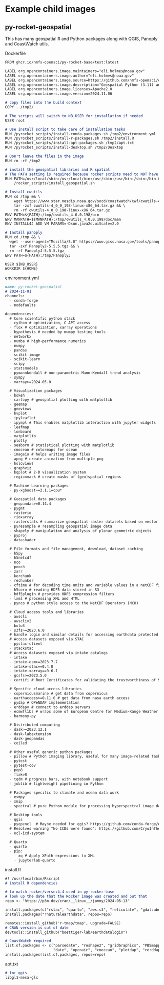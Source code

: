 # Example child images

## py-rocket-geospatial

This has many geospatial R and Python packages along with QGIS, Panoply and CoastWatch utils.

Dockerfile
```markdown
FROM ghcr.io/nmfs-opensci/py-rocket-base/test:latest

LABEL org.opencontainers.image.maintainers="eli.holmes@noaa.gov"
LABEL org.opencontainers.image.author="eli.holmes@noaa.gov"
LABEL org.opencontainers.image.source=https://github.com/nmfs-opensci/container-images/py-rocket-2
LABEL org.opencontainers.image.description="Geospatial Python (3.11) and R (4.4) image with Desktop (QGIS, Panoply, CWUtils)"
LABEL org.opencontainers.image.licenses=Apache2.0
LABEL org.opencontainers.image.version=2024.11.06

# copy files into the build context
COPY . /tmp2/

# The scripts will switch to NB_USER for installation if needed
USER root

# Use install script to take care of installation tasks
RUN /pyrocket_scripts/install-conda-packages.sh /tmp2/environment.yml
RUN /pyrocket_scripts/install-r-packages.sh /tmp2/install.R
RUN /pyrocket_scripts/install-apt-packages.sh /tmp2/apt.txt
RUN /pyrocket_scripts/install-desktop.sh /tmp2/Desktop

# Don't leave the files in the image
RUN rm -rf /tmp2

# install the geospatial libraries and R spatial
# The PATH setting is required because rocker scripts need to NOT have conda on the PATH
RUN PATH=/usr/local/sbin:/usr/local/bin:/usr/sbin:/usr/bin:/sbin:/bin && \
    /rocker_scripts/install_geospatial.sh

# Install cwutils
RUN cd /tmp && \
    wget https://www.star.nesdis.noaa.gov/socd/coastwatch/cwf/cwutils-4_0_0_198-linux-x86_64.tar.gz && \
    tar -zxf cwutils-4_0_0_198-linux-x86_64.tar.gz && \
    rm -rf cwutils-4_0_0_198-linux-x86_64.tar.gz
ENV PATH=${PATH}:/tmp/cwutils_4.0.0.198/bin
ENV MANPATH=${MANPATH}:/tmp/cwutils_4.0.0.198/doc/man
ENV INSTALL4J ADD VM PARAMS=-Dsun.java2d.uiScale=2.0

# Install panoply
RUN cd /tmp && \
  wget --user-agent="Mozilla/5.0" https://www.giss.nasa.gov/tools/panoply/download/PanoplyJ-5.5.5.tgz && \
  tar -zxf PanoplyJ-5.5.5.tgz && \
  rm -rf PanoplyJ-5.5.5.tgz
ENV PATH=${PATH}:/tmp/PanoplyJ

USER ${NB_USER}
WORKDIR ${HOME}
```

environment.yml
```markdown
name: py-rocket-geospatial 
# 2024-11-01
channels:
  - conda-forge
  - nodefaults

dependencies:
  # Core scientific python stack
  - cython # optimization, C API access
  - flox # optimization, xarray operations
  - hypothesis # needed by numpy testing tools
  - networkx
  - numba # high-performance numerics
  - numpy
  - pandas
  - scikit-image
  - scikit-learn
  - scipy
  - statsmodels
  - pymannkendall # non-parametric Mann-Kendall trend analysis
  - sympy
  - xarray>=2024.05.0

  # Visualization packages
  - bokeh
  - cartopy # geospatial plotting with matplotlib
  - geemap
  - geoviews
  - hvplot
  - ipyleaflet
  - ipympl # This enables matplotlib interaction with jupyter widgets
  - leafmap
  - lonboard
  - matplotlib
  - plotly
  - seaborn # statistical plotting with matplotlib
  - cmocean # colormaps for ocean
  - imageio # helps writing image files
  - apng # create animation from multiple png
  - holoviews
  - graphviz
  - bqplot # 2-D visualization system
  - regionmask # create masks of (geo)spatial regions

  # Machine Learning packages
  - py-xgboost~=2.1.1=cpu*

  # Geospatial data packages
  - geopandas>=0.14.4
  - pygmt
  - rasterio
  - rioxarray
  - rasterstats # summarize geospatial raster datasets based on vector geometries
  - pyresample # resampling geospatial image data
  - shapely # manipulation and analysis of planar geometric objects
  - pyproj
  - datashader

  # File formats and file management, download, dataset caching
  - h5py
  - h5netcdf
  - nco
  - pooch
  - zarr
  - kerchunk
  - rechunker
  - cftime # for decoding time units and variable values in a netCDF file
  - h5coro # reading HDF5 data stored in S3
  - hdf5plugin # provides HDF5 compression filters
  - lxml # processing XML and HTML
  - pynco # python style access to the NetCDF Operators (NCO)

  # Cloud access tools and libraries
  - awscli
  - awscliv2
  - boto3
  - s3fs>=2023.6.0
  # handle login and similar details for accessing earthdata protected data
  # Access datasets exposed via STAC
  - pystac-client
  - stackstac
  # Access datasets exposed via intake catalogs
  - intake
  - intake-esm>=2023.7.7
  - intake-stac==0.4.0
  - intake-xarray==0.6.1
  - gcsfs>=2023.5.0
  - certifi # Root Certificates for validating the trustworthiness of SSL certificates.

  # Specific cloud access libraries
  - copernicusmarine # get data from copernicus
  - earthaccess>=0.11.0 # get data from nasa earth access
  - pydap # OPeNDAP implementation
  - erddapy # connect to erddap servers
  - ecmwflibs # wraps some of European Centre for Medium-Range Weather Forecasts libraries
  - harmony-py

  # Distributed computing
  - dask>=2023.12.1
  - dask-labextension
  - dask-geopandas
  - coiled

  # Other useful generic python packages
  - pillow # Python imaging library, useful for many image-related tasks
  - pytest
  - pytest-cov
  - pep8
  - flake8
  - tqdm # progress bars, with notebook support
  - joblib # lightweight pipelining in Python

  # Packages specific to climate and ocean data work
  - esmpy
  - xmip
  - spectral # pure Python module for processing hyperspectral image data

  # Desktop tools
  - qgis 
  - pyopencl  # Maybe needed for qgis? https://github.com/conda-forge/qgis-feedstock/issues/263
  # Resolves warning "No ICDs were found": https://github.com/CryoInTheCloud/hub-image/issues/50
  - ocl-icd-system
  
  # Quarto
  - quarto
  - pip:
    - xq # Apply XPath expressions to XML
    - jupyterlab-quarto
```

install.R
```markdown
#! /usr/local/bin/Rscript
# install R dependencies

# to match rocker/verse:4.4 used in py-rocker-base
# look up the date that the Rocker image was created and put that
repo <- "https://p3m.dev/cran/__linux__/jammy/2024-05-13"

install.packages(c("rstac", "quarto", "aws.s3", "reticulate", "gdalcubes", "rnaturalearth"), repos=repo)
install.packages("rnaturalearthdata", repos=repo)

remotes::install_github('r-tmap/tmap', upgrade=FALSE)
# CRAN version is out of date
devtools::install_github("boettiger-lab/earthdatalogin")

# CoastWatch required
list.of.packages <- c("parsedate", "reshape2", "gridGraphics", "PBSmapping",   
                      "date", "openair", "cmocean", "plotdap", "rerddapXtracto")
install.packages(list.of.packages, repos=repo)
```

apt.txt
```markdown
# for qgis
libgl1-mesa-glx
```